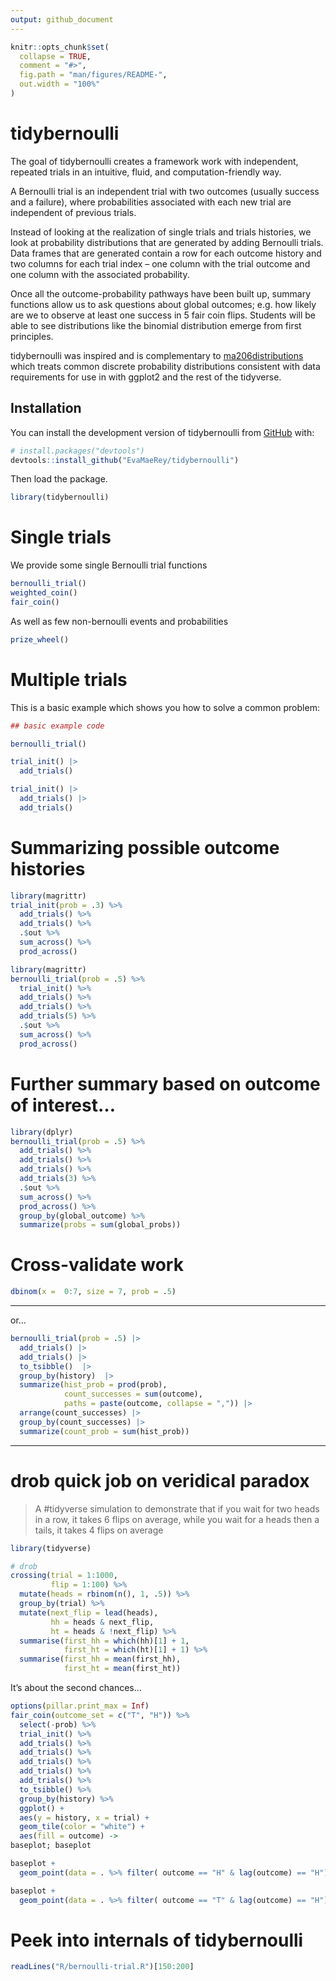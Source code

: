 ```yaml
---
output: github_document
---
```


<!-- README.md is generated from README.Rmd. Please edit that file -->

```r
knitr::opts_chunk$set(
  collapse = TRUE,
  comment = "#>",
  fig.path = "man/figures/README-",
  out.width = "100%"
)
```

# tidybernoulli

<!-- badges: start -->
<!-- badges: end -->

The goal of tidybernoulli creates a framework work with independent, repeated trials in an intuitive, fluid, and computation-friendly way.

A Bernoulli trial is an independent trial with two outcomes (usually success and a failure), where probabilities associated with each new trial are independent of previous trials. 

Instead of looking at the realization of single trials and trials histories, we look at probability distributions that are generated by adding Bernoulli trials. Data frames that are generated contain a row for each outcome history and two columns for each trial index -- one column with the trial outcome and one column with the associated probability.  

Once all the outcome-probability pathways have been built up, summary functions allow us to ask questions about global outcomes; e.g. how likely are we to observe at least one success in 5 fair coin flips. Students will be able to see distributions like the binomial distribution emerge from first principles.  

tidybernoulli was inspired and is complementary to [ma206distributions](https://evamaerey.github.io/ma206distributions/) which treats common discrete probability distributions consistent with data requirements for use in with ggplot2 and the rest of the tidyverse.

## Installation

You can install the development version of tidybernoulli from [GitHub](https://github.com/) with:

``` r
# install.packages("devtools")
devtools::install_github("EvaMaeRey/tidybernoulli")
```

Then load the package.

```r
library(tidybernoulli)
```

# Single trials

We provide some single Bernoulli trial functions

```r
bernoulli_trial()
weighted_coin()
fair_coin()
```

As well as few non-bernoulli events and probabilities

```r
prize_wheel()
```

# Multiple trials

This is a basic example which shows you how to solve a common problem:

```r
## basic example code
```


```r
bernoulli_trial()

trial_init() |>
  add_trials()

trial_init() |>
  add_trials() |>
  add_trials() 
```


# Summarizing possible outcome histories

```r
library(magrittr)
trial_init(prob = .3) %>%
  add_trials() %>%
  add_trials() %>%
  .$out %>%
  sum_across() %>%
  prod_across()
```



```r
library(magrittr)
bernoulli_trial(prob = .5) %>%
  trial_init() %>% 
  add_trials() %>%
  add_trials() %>%
  add_trials(5) %>%
  .$out %>%
  sum_across() %>%
  prod_across()
```

# Further summary based on outcome of interest...

```r
library(dplyr)
bernoulli_trial(prob = .5) %>%
  add_trials() %>% 
  add_trials() %>%
  add_trials() %>%
  add_trials(3) %>%
  .$out %>%
  sum_across() %>%
  prod_across() %>%
  group_by(global_outcome) %>%
  summarize(probs = sum(global_probs))

```

# Cross-validate work

```r
dbinom(x =  0:7, size = 7, prob = .5)

```

---

or...

```r
bernoulli_trial(prob = .5) |>
  add_trials() |>
  add_trials() |>
  to_tsibble()  |>
  group_by(history)  |>
  summarize(hist_prob = prod(prob),
            count_successes = sum(outcome),
            paths = paste(outcome, collapse = ",")) |>
  arrange(count_successes) |>
  group_by(count_successes) |>
  summarize(count_prob = sum(hist_prob))

```

---

# drob quick job on veridical paradox

> A #tidyverse simulation to demonstrate that if you wait for two heads in a row, it takes 6 flips on average, while you wait for a heads then a tails, it takes 4 flips on average


```r
library(tidyverse)

# drob
crossing(trial = 1:1000,
         flip = 1:100) %>% 
  mutate(heads = rbinom(n(), 1, .5)) %>% 
  group_by(trial) %>% 
  mutate(next_flip = lead(heads),
         hh = heads & next_flip,
         ht = heads & !next_flip) %>% 
  summarise(first_hh = which(hh)[1] + 1, 
            first_ht = which(ht)[1] + 1) %>% 
  summarise(first_hh = mean(first_hh),
            first_ht = mean(first_ht))

```

It's about the second chances... 

```r
options(pillar.print_max = Inf)
fair_coin(outcome_set = c("T", "H")) %>% 
  select(-prob) %>% 
  trial_init() %>% 
  add_trials() %>% 
  add_trials() %>% 
  add_trials() %>%
  add_trials() %>%
  add_trials() %>%
  to_tsibble() %>% 
  group_by(history) %>% 
  ggplot() + 
  aes(y = history, x = trial) + 
  geom_tile(color = "white") + 
  aes(fill = outcome) ->
baseplot; baseplot

baseplot + 
  geom_point(data = . %>% filter( outcome == "H" & lag(outcome) == "H"), color = "darkred") 

baseplot + 
  geom_point(data = . %>% filter( outcome == "T" & lag(outcome) == "H"), color = "darkred")
```

# Peek into internals of tidybernoulli

```r
readLines("R/bernoulli-trial.R")[150:200]
```

